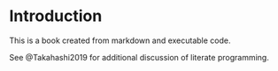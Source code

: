 # Introduction

This is a book created from markdown and executable code.

See @Takahashi2019 for additional discussion of literate programming.
